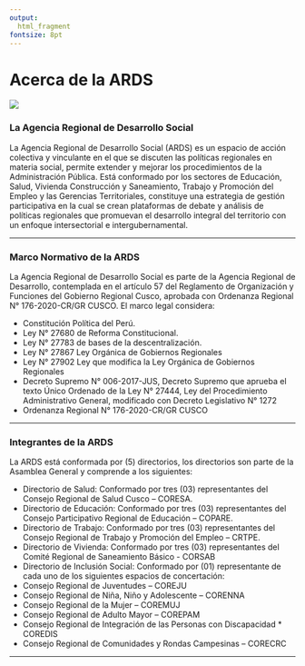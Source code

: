 ```yaml
---
output: 
  html_fragment
fontsize: 8pt
---
```


# Acerca de la ARDS

<!-- Dual columns -->
<div class="col2">
<img class="foto" src="img/logo.png"/>

<div class="descricao">

### La Agencia Regional de Desarrollo Social

La Agencia Regional de Desarrollo Social (ARDS) es un espacio de acción colectiva y vinculante en el que se discuten las políticas regionales en materia social, permite extender y mejorar los procedimientos de la Administración Pública. Está conformado por los sectores de Educación, Salud, Vivienda Construcción y Saneamiento, Trabajo y Promoción del Empleo y las Gerencias Territoriales, constituye una estrategia de gestión participativa en la cual se crean plataformas de debate y análisis de políticas regionales que promuevan el desarrollo integral del territorio con un enfoque intersectorial e intergubernamental.

***

### Marco Normativo de la ARDS

La Agencia Regional de Desarrollo Social es parte de la Agencia Regional de Desarrollo, contemplada en el artículo 57 del Reglamento de Organización y Funciones del Gobierno Regional Cusco, aprobada con Ordenanza Regional N° 176-2020-CR/GR CUSCO. El marco legal considera:

*	Constitución Política del Perú.
*	Ley N° 27680 de Reforma Constitucional.
*	Ley N° 27783 de bases de la descentralización.
*	Ley N° 27867 Ley Orgánica de Gobiernos Regionales
*	Ley N° 27902 Ley que modifica la Ley Orgánica de Gobiernos Regionales
*	Decreto Supremo N° 006-2017-JUS, Decreto Supremo que aprueba el texto Único Ordenado de la Ley N° 27444, Ley del Procedimiento Administrativo General, modificado con Decreto Legislativo N° 1272
*	Ordenanza Regional N° 176-2020-CR/GR CUSCO

***

### Integrantes de la ARDS

La ARDS está conformada por (5) directorios, los directorios son parte de la Asamblea General y comprende a los siguientes:

*	Directorio de Salud: Conformado por tres (03) representantes del Consejo Regional de Salud Cusco – CORESA.
*	Directorio de Educación: Conformado por tres (03) representantes del Consejo Participativo Regional de Educación – COPARE.
*	Directorio de Trabajo: Conformado por tres (03) representantes del Consejo Regional de Trabajo y Promoción del Empleo – CRTPE.
*	Directorio de Vivienda: Conformado por tres (03) representantes del Comité Regional de Saneamiento Básico - CORSAB
*	Directorio de Inclusión Social: Conformado por (01) representante de cada uno de los siguientes espacios de concertación:
  *	Consejo Regional de Juventudes – COREJU
  *	Consejo Regional de Niña, Niño y Adolescente – CORENNA
  *	Consejo Regional de la Mujer – COREMUJ
  *	Consejo Regional de Adulto Mayor – COREPAM
  *	Consejo Regional de Integración de las Personas con Discapacidad * COREDIS
  *	Consejo Regional de Comunidades y Rondas Campesinas – CORECRC


***

